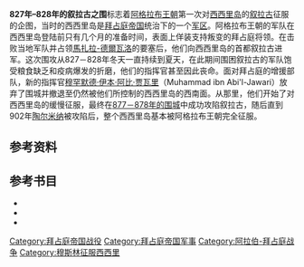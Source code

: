 {{refimprove|time=2020-08-15}}
{{Infobox military conflict
| conflict    = 叙拉古之围
| image       = 
| caption     = 
| partof      = [[穆斯林征服西西里|穆斯林征服西西里]]<br>（[[阿拉伯－拜占庭战争|阿拉伯－拜占庭战争]]）
| date        = 827年秋－828年夏/秋
| place       = [[西西里岛|西西里岛]]，[[叙拉古|叙拉古]]
| result      = [[拜占庭帝国|拜占庭帝国]]获胜
| combatant1  = [[拜占庭帝国|拜占庭帝国]]
| combatant2  = [[阿格拉布王朝|阿格拉布王朝]]
| commander1  = 未知
| commander2  = {{link-en|阿萨德·伊本·弗拉特|Asad ibn al-Furat}}<br>[[穆罕默德·伊本·阿比·贾瓦里|穆罕默德·伊本·贾瓦里]]
| strength1   = 
| strength2   = 8,000－9,000人<ref>{{harvp|Alexander Vasiliev|1935|pp=78-82}}</ref>
| casualties1 = 
| casualties2 = 
| campaignbox = {{Campaignbox Arab–Byzantine Wars}}
}}
'''827年–828年的叙拉古之围'''标志着[[阿格拉布王朝|阿格拉布王朝]]第一次对[[西西里岛|西西里岛]]的[[叙拉古|叙拉古]]征服的企图，当时的西西里岛是[[拜占庭帝国|拜占庭帝国]]统治下的一个[[西西里军区|军区]]。阿格拉布王朝的军队在西西里岛登陆前只有几个月的准备时间，表面上佯装支持叛变的拜占庭将领{{link-en|尤菲米斯 (西西里)|Euphemius (Sicily)|尤菲米斯}}。在击败当地军队并占领[[馬扎拉-德爾瓦洛|馬扎拉-德爾瓦洛]]的要塞后，他们向西西里岛的首都叙拉古进军。这次围攻从827－828年冬天一直持续到夏天，在此期间围困叙拉古的军队饱受粮食缺乏和疫病爆发的折磨，他们的指挥官{{link-en|阿萨德·伊本·弗拉特|Asad ibn al-Furat}}甚至因此丧命。面对拜占庭的增援部队，新的指挥官[[穆罕默德·伊本·阿比·贾瓦里|穆罕默德·伊本·阿比·贾瓦里]]（Muhammad ibn Abi'l-Jawari）放弃了围城并撤退至仍然被他们所控制的西西里岛的西南面。从那里，他们开始了对西西里岛的缓慢征服，最终在[[叙拉古之围_(877年－878年)|877－878年的围城]]中成功攻陷叙拉古，随后直到902年[[陶尔米纳|陶尔米纳]]被攻陷后，整个西西里岛基本被阿格拉布王朝完全征服。

== 参考资料 ==
{{reflist}}

== 参考书目 ==
*{{cite book |author=J. B. Bury |author-link=约翰·巴格内尔·伯里 |title=A History of the Eastern Roman Empire from the Fall of Irene to the Accession of Basil I (A.D. 802–867) |url=https://archive.org/details/historyofeastern00buryuoft |date=1912 |publisher=[[麦克米伦出版公司|Macmillan Publishers]] |location=[[伦敦|London]] |page=[https://archive.org/details/historyofeastern00buryuoft/page/294 294]–302 |language=en }}
*{{cite book |author=Warren T. Treadgold|author-link=沃伦·崔德戈德 |title=The Byzantine Revival, 780–842 |url=https://archive.org/details/byzantinerevival00trea|date=1988 |publisher=[[斯坦福大学出版社|Stanford University Press]]|location=[[斯坦福_(加利福尼亚州)|Stanford]] |page=[https://archive.org/details/byzantinerevival00trea/page/248 248] |language=en |isbn=0804714622 }}
*{{cite book |author=Alexander Vasiliev |author-link=亚历山大·瓦西列夫 |editor=l'Institut de philologie et d'histoire |title=Byzance et les Arabes, Tome I: La Dynastie d'Amorium (820–867) |date=1935 |publisher=  |location=[[布鲁塞尔|Bruxelles]] |language=fr |ref=harv}}


[[Category:拜占庭帝国战役|Category:拜占庭帝国战役]]
[[Category:拜占庭帝国军事|Category:拜占庭帝国军事]]
[[Category:阿拉伯-拜占庭战争|Category:阿拉伯-拜占庭战争]]
[[Category:穆斯林征服西西里|Category:穆斯林征服西西里]]